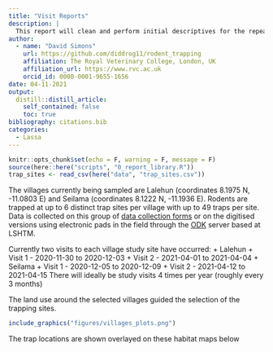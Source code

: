 ```yaml
---
title: "Visit Reports"
description: |
  This report will clean and perform initial descriptives for the repeat longitudinal study visits.
author:
  - name: "David Simons"
    url: https://github.com/diddrog11/rodent_trapping
    affiliation: The Royal Veterinary College, London, UK
    affiliation_url: https://www.rvc.ac.uk
    orcid_id: 0000-0001-9655-1656
date: 04-11-2021
output:
  distill::distill_article:
    self_contained: false
    toc: true
bibliography: citations.bib
categories:
  - Lassa
---
```


```r
knitr::opts_chunk$set(echo = F, warning = F, message = F)
source(here::here("scripts", "0_report_library.R"))
trap_sites <- read_csv(here("data", "trap_sites.csv"))
```

The villages currently being sampled are Lalehun (coordinates  8.1975 N, -11.0803 E) and Seilama (coordinates 8.1222 N, -11.1936 E). Rodents are trapped at up to 6 distinct trap sites per village with up to 49 traps per site. Data is collected on this group of [data collection forms](https://drive.google.com/drive/folders/1yE_JAThq-DM9y5yvtSPMgM2ezMcZ_zyO?usp=sharing) or on the digitised versions using electronic pads in the field through the [ODK](https://opendatakit.lshtm.ac.uk/lshtm-odk-servers/) server based at LSHTM.

Currently two visits to each village study site have occurred:
  + Lalehun
    + Visit 1 - 2020-11-30 to 2020-12-03
    + Visit 2 - 2021-04-01 to 2021-04-04
  + Seilama
    + Visit 1 - 2020-12-05 to 2020-12-09
    + Visit 2 - 2021-04-12 to 2021-04-15
There will ideally be study visits 4 times per year (roughly every 3 months)

The land use around the selected villages guided the selection of the trapping sites. 

```r
include_graphics("figures/villages_plots.png")
```

The trap locations are shown overlayed on these habitat maps below
